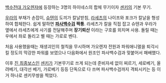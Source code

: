 [[백수전대 가오렌쟈]]에 등장하는 3명의 하이네스의 합체 무기이자 [[센키]]의 기본 무기.

[[우라]]의 부채가 손잡이, [[슈텐]]의 도끼가 칼날받침, [[라세츠]]의 나이프와 포크가 칼날을 형성하여 합체한다. 쉽게 말하면 '''[[파사백수검]] 짝퉁'''. 라세츠가 칼을 직접 잡고 슈텐과 우라가 옆에서 라세츠에게 사기를 전달해주며 '''장기퇴산''' 이라는 구호를 외치며 사용. 돌릴 때는 우에서 좌로 돌리고 벨 때는 가로로 벤다. 

처음 사용했을때는 재생괴인의 철칙을 무시하며 가오렌쟈 전원과 파워애니멀을 퇴각시킬 정도의 막강한 파워를 보였으나 다음화에서 원조인 파사백수검과 맞붙어서 패배했다.

이후 [[진 최종보스]]인 [[센키]]가 기본무기로 쓰게 되는데 준비자세 없이 찌르기, 세로베기, 올려베기, 대각선 베기, 가로베기 등등 단독으로 다 쓰며 파사백수검까지 격퇴시키는 등 이거 하나로 센키무쌍을 찍었다.
